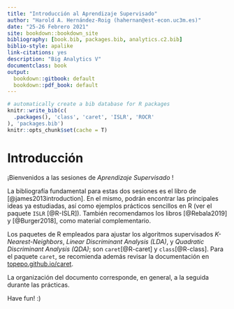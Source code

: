 ```yaml
---
title: "Introducción al Aprendizaje Supervisado"
author: "Harold A. Hernández-Roig (hahernan@est-econ.uc3m.es)"
date: "25-26 Febrero 2021"
site: bookdown::bookdown_site
bibliography: [book.bib, packages.bib, analytics.c2.bib]
biblio-style: apalike
link-citations: yes
description: "Big Analytics V"
documentclass: book
output:
  bookdown::gitbook: default
  bookdown::pdf_book: default
---
```



```r
# automatically create a bib database for R packages
knitr::write_bib(c(
  .packages(), 'class', 'caret', 'ISLR', 'ROCR'
), 'packages.bib')
knitr::opts_chunk$set(cache = T)
```

# Introducción

¡Bienvenidos a las sesiones de *Aprendizaje Supervisado* !

La bibliografía fundamental para estas dos sesiones es el libro de [@james2013introduction]. En el mismo, podrán encontrar las principales ideas ya estudiadas, así como ejemplos prácticos sencillos en R (ver el paquete `ISLR` [@R-ISLR]). También recomendamos los libros [@Rebala2019] y [@Burger2018], como material complementario.

Los paquetes de R empleados para ajustar los algoritmos supervisados *K-Nearest-Neighbors*, *Linear Discriminant Analysis (LDA)*, y *Quadratic Discriminant Analysis (QDA)*; son `caret`[@R-caret] y `class`[@R-class]. Para el paquete `caret`, se recomienda además revisar la documentación en [topepo.github.io/caret](http://topepo.github.io/caret/index.html).

La organización del documento corresponde, en general, a la seguida durante las prácticas.

Have fun! :)
